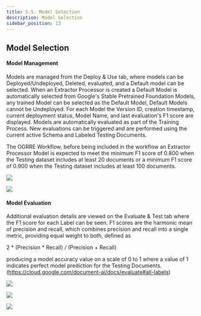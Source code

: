 ```yaml
---
title: 5.5. Model Selection
description: Model Selection
sidebar_position: 13
---
```


## Model Selection

#### Model Management

Models are managed from the Deploy & Use tab, where models can be
Deployed/Undeployed, Deleted, evaluated, and a Default model can be
selected. When an Extractor Processor is created a Default Model is
automatically selected from Google's Stable Pretrained Foundation
Models, any trained Model can be selected as the Default Model, Default
Models cannot be Undeployed. For each Model the Version ID, creation
timestamp, current deployment status, Model Name, and last evaluation's
F1 score are displayed. Models are automatically evaluated as part of
the Training Process. New evaluations can be triggered and are performed
using the current active Schema and Labeled Testing Documents.

The OGRRE Workflow, before being included in the workflow an Extractor
Processor Model is expected to meet the minimum F1 score of 0.800 when
the Testing dataset includes at least 20 documents or a minimum F1 score
of 0.900 when the Testing dataset includes at least 100 documents.

![](../../static/screenshots/DocAI/Extractor/extractor_model_1.PNG)

![](../../static/screenshots/DocAI/Extractor/extractor_model_2.PNG)

#### Model Evaluation

Additional evaluation details are viewed on the Evaluate & Test tab
where the F1 score for each Label can be seen. F1 scores are the
harmonic mean of precision and recall, which combines precision and
recall into a single metric, providing equal weight to both, defined as

2 \* (Precision \* Recall) / (Precision + Recall)

producing a model accuracy value on a scale of 0 to 1 where a value of 1
indicates perfect model prediction for the Testing Documents.
(https://cloud.google.com/document-ai/docs/evaluate#all-labels)

![](../../static/screenshots/DocAI/Extractor/extractor_model_3.PNG)

![](../../static/screenshots/DocAI/Extractor/extractor_model_4.PNG)

![](../../static/screenshots/DocAI/Extractor/extractor_model_5.PNG)

